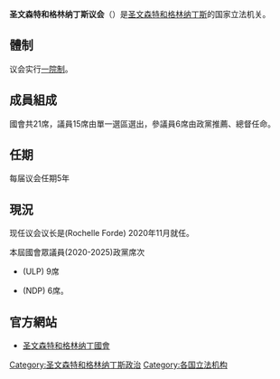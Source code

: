 {{noteTA
|1=zh-cn:联合工党;zh-tw:聯合勞工黨;
}}

'''圣文森特和格林纳丁斯议会'''（{{lang-en|House of Assembly of Saint Vincent and the Grenadines}}）是[[圣文森特和格林纳丁斯|圣文森特和格林纳丁斯]]的国家立法机关。

==體制==
议会实行[[一院制|一院制]]。

==成員組成==
國會共21席，議員15席由單一選區選出，參議員6席由政黨推薦、總督任命。

==任期==
每届议会任期5年

==現況==
现任议会议长是{{Link-en|蘿芙特|Rochelle Forde}}(Rochelle Forde) 2020年11月就任。

本屆國會眾議員(2020-2025)政黨席次
*{{link-en|联合工党 (圣文森特和格林纳丁斯)|Unity Labour Party|联合工党}}(ULP) 9席
*{{link-en|新民主党 (圣文森特和格林纳丁斯)|New Democratic Party (Saint Vincent and the Grenadines)|新民主党}}(NDP) 6席。

==官方網站==
*[http://www.assembly.gov.vc/assembly/ 圣文森特和格林纳丁國會] {{Wayback|url=http://www.assembly.gov.vc/assembly/ |date=20201210210907 }}
{{美洲题目|议会}}

[[Category:圣文森特和格林纳丁斯政治|Category:圣文森特和格林纳丁斯政治]]
[[Category:各国立法机构|Category:各国立法机构]]